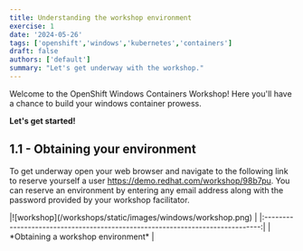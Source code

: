 ```yaml
---
title: Understanding the workshop environment
exercise: 1
date: '2024-05-26'
tags: ['openshift','windows','kubernetes','containers']
draft: false
authors: ['default']
summary: "Let's get underway with the workshop."
---
```


Welcome to the OpenShift Windows Containers Workshop! Here you'll have a chance to build your windows container prowess. 

**Let's get started!**


## 1.1 - Obtaining your environment

To get underway open your web browser and navigate to the following link to reserve yourself a user https://demo.redhat.com/workshop/98b7pu.  You can reserve an environment by entering any email address along with the password provided by your workshop facilitator.

<Zoom>
|![workshop](/workshops/static/images/windows/workshop.png)                     | 
|:-----------------------------------------------------------------------------:|
| *Obtaining a workshop environment*                                            |
</Zoom>


